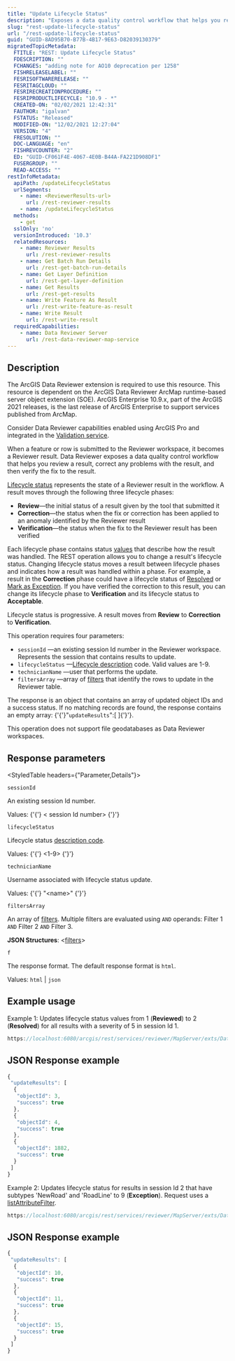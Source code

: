 ```yaml
---
title: "Update Lifecycle Status"
description: "Exposes a data quality control workflow that helps you review a result, correct any problems with the result, and then verify the fix to the result."
slug: "rest-update-lifecycle-status"
url: "/rest-update-lifecycle-status"
guid: "GUID-8AD95B70-B77B-4B17-9E63-D82039130379"
migratedTopicMetadata:
  FTITLE: "REST: Update Lifecycle Status"
  FDESCRIPTION: ""
  FCHANGES: "adding note for AO10 deprecation per 1258"
  FISHRELEASELABEL: ""
  FESRISOFTWARERELEASE: ""
  FESRITAGCLOUD: ""
  FESRIRECREATIONPROCEDURE: ""
  FESRIPRODUCTLIFECYCLE: "10.9 - *"
  CREATED-ON: "02/02/2021 12:42:31"
  FAUTHOR: "igalvan"
  FSTATUS: "Released"
  MODIFIED-ON: "12/02/2021 12:27:04"
  VERSION: "4"
  FRESOLUTION: ""
  DOC-LANGUAGE: "en"
  FISHREVCOUNTER: "2"
  ED: "GUID-CF061F4E-4067-4E0B-B44A-FA221D908DF1"
  FUSERGROUP: ""
  READ-ACCESS: ""
restInfoMetadata:
  apiPath: /updateLifecycleStatus
  urlSegments:
    - name: <ReviewerResults-url>
      url: /rest-reviewer-results
    - name: /updateLifecycleStatus
  methods:
    - get
  sslOnly: 'no'
  versionIntroduced: '10.3'
  relatedResources:
    - name: Reviewer Results
      url: /rest-reviewer-results
    - name: Get Batch Run Details
      url: /rest-get-batch-run-details
    - name: Get Layer Definition
      url: /rest-get-layer-definition
    - name: Get Results
      url: /rest-get-results
    - name: Write Feature As Result
      url: /rest-write-feature-as-result
    - name: Write Result
      url: /rest-write-result
  requiredCapabilities:
    - name: Data Reviewer Server
      url: /rest-data-reviewer-map-service
---
```



## Description

<Note>
The ArcGIS Data Reviewer extension is required to use this resource.
</Note>

<Note>
This resource is dependent on the ArcGIS Data Reviewer ArcMap runtime-based server object extension (SOE). ArcGIS Enterprise 10.9.x, part of the ArcGIS 2021 releases, is the last release of ArcGIS Enterprise to support services published from ArcMap.

Consider Data Reviewer capabilities enabled using ArcGIS Pro and integrated in the [Validation service](/validation-server).
</Note>

When a feature or row is submitted to the Reviewer workspace, it becomes a Reviewer result. Data Reviewer exposes a data quality control workflow that helps you review a result, correct any problems with the result, and then verify the fix to the result. 

[Lifecycle status](https://desktop.arcgis.com/en/arcmap/latest/extensions/data-reviewer/result-management-of-the-quality-review-process.htm#GUID-5C3EA24F-D8B8-4803-B713-4AE2CD4ECAAC) represents the state of a Reviewer result in the workflow. A result moves through the following three lifecycle phases: 

-   **Review**—the initial status of a result given by the tool that submitted it 
-   **Correction**—the status when the fix or correction has been applied to an anomaly identified by the Reviewer result
-   **Verification**—the status when the fix to the Reviewer result has been verified 

Each lifecycle phase contains status [values](https://desktop.arcgis.com/en/arcmap/latest/extensions/data-reviewer/result-management-of-the-quality-review-process.htm#GUID-398FE67E-A211-4639-B6CD-58BF3A091481) that describe how the result was handled. The REST operation allows you to change a result's lifecycle status. Changing lifecycle status moves a result between lifecycle phases and indicates how a result was handled within a phase. For example, a result in the **Correction** phase could have a lifecycle status of [Resolved](https://desktop.arcgis.com/en/arcmap/latest/extensions/data-reviewer/result-management-of-the-quality-review-process.htm#TABLE_6DE4ABEFB3FE46E2B49A861FEB4990C2) or [Mark as Exception](https://desktop.arcgis.com/en/arcmap/latest/extensions/data-reviewer/result-management-of-the-quality-review-process.htm#TABLE_6DE4ABEFB3FE46E2B49A861FEB4990C2). If you have verified the correction to this result, you can change its lifecycle phase to **Verification** and its lifecycle status to **Acceptable**. 

Lifecycle status is progressive. A result moves from **Review** to **Correction** to **Verification**. 

This operation requires four parameters: 

-   `sessionId` —an existing session Id number in the Reviewer workspace. Represents the session that contains results to update. 
-   `lifecycleStatus` —[Lifecycle description](https://desktop.arcgis.com/en/arcmap/latest/extensions/data-reviewer/result-management-of-the-quality-review-process.htm#TABLE_6DE4ABEFB3FE46E2B49A861FEB4990C2) code. Valid values are 1-9. 
-   `technicianName` —user that performs the update. 
-   `filtersArray` —array of [filters](/rest-filter-objects) that identify the rows to update in the Reviewer table. 

The response is an object that contains an array of updated object IDs and a success status. If no matching records are found, the response contains an empty array: {'{'}"`updateResults`":\[ ]{'}'}. 

This operation does not support file geodatabases as Data Reviewer workspaces.

## Response parameters

<StyledTable headers={"Parameter,Details"}>

<StyledTableRow>

<StyledTableCell cellStyle="markdown">

`sessionId` 

</StyledTableCell>

<StyledTableCell cellStyle="markdown">

An existing session Id number.

Values: {'{'} &lt; session Id number> {'}'}

</StyledTableCell>

</StyledTableRow>

<StyledTableRow>

<StyledTableCell cellStyle="markdown">

`lifecycleStatus` 

</StyledTableCell>

<StyledTableCell cellStyle="markdown">

Lifecycle status [description code](https://desktop.arcgis.com/en/arcmap/latest/extensions/data-reviewer/result-management-of-the-quality-review-process.htm#TABLE_6DE4ABEFB3FE46E2B49A861FEB4990C2).

Values: {'{'} &lt;1-9> {'}'} 

</StyledTableCell>

</StyledTableRow>

<StyledTableRow>

<StyledTableCell cellStyle="markdown">

`technicianName` 

</StyledTableCell>

<StyledTableCell cellStyle="markdown">

Username associated with lifecycle status update.

Values: {'{'} "&lt;name>" {'}'}

</StyledTableCell>

</StyledTableRow>

<StyledTableRow>

<StyledTableCell cellStyle="markdown">

`filtersArray` 

</StyledTableCell>

<StyledTableCell cellStyle="markdown">

An array of [filters](/rest-filter-objects). Multiple filters are evaluated using `AND` operands: Filter 1 `AND` Filter 2 `AND` Filter 3.

**JSON Structures**: &lt;[filters](/rest-filter-objects)>

</StyledTableCell>

</StyledTableRow>

<StyledTableRow>

<StyledTableCell cellStyle="markdown">

`f` 

</StyledTableCell>

<StyledTableCell cellStyle="markdown">

The response format. The default response format is `html`.

Values: `html` | `json` 

</StyledTableCell>

</StyledTableRow>

</StyledTable>

## Example usage

Example 1: Updates lifecycle status values from 1 (**Reviewed**) to 2 (**Resolved**) for all results with a severity of 5 in session Id 1.

```javascript
https://localhost:6080/arcgis/rest/services/reviewer/MapServer/exts/DataReviewerServer/ReviewerResults/updateLifecycleStatus?sessionId=1&lifecycleStatus=2&technicianName=Norbert&filtersArray={filtersArray:[{singleAttributeFilter:[{fieldName:"severity",fieldValue:5}]}]}&f=pjson 
```

## JSON Response example

```javascript
{
 "updateResults": [
  {
   "objectId": 3,
   "success": true
  },
  {
   "objectId": 4,
   "success": true
  },
  {
   "objectId": 1882,
   "success": true
  }
 ]
}
```

Example 2: Updates lifecycle status for results in session Id 2 that have subtypes 'NewRoad' and 'RoadLine' to 9 (**Exception**). Request uses a [listAttributeFilter](/rest-filter-objects#json-syntax).

```javascript
https://localhost:6080/arcgis/rest/services/reviewer/MapServer/exts/DataReviewerServer/ReviewerResults/updateLifecycleStatus?sessionId=2&lifecycleStatus=5&technicianName=Norbert&filtersArray={filtersArray:[{listAttributeFilter:[{fieldName:"Subtype",fieldValue:['NewRoad','RoadLine']}]}]}&f=pjson 
```

## JSON Response example

```javascript
{
 "updateResults": [
  {
   "objectId": 10,
   "success": true
  },
  {
   "objectId": 11,
   "success": true
  },
  {
   "objectId": 15,
   "success": true
  }
 ]
}
```